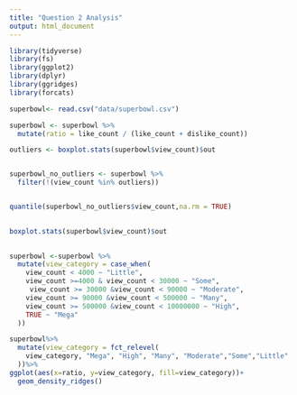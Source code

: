 ```yaml
---
title: "Question 2 Analysis"
output: html_document
---
```


```r
library(tidyverse)
library(fs)
library(ggplot2)
library(dplyr)
library(ggridges)
library(forcats)
```

```r
superbowl<- read.csv("data/superbowl.csv")
```


```r
superbowl <- superbowl %>%
  mutate(ratio = like_count / (like_count + dislike_count))
```


```r

outliers <- boxplot.stats(superbowl$view_count)$out


superbowl_no_outliers <- superbowl %>%
  filter(!(view_count %in% outliers))


quantile(superbowl_no_outliers$view_count,na.rm = TRUE)
  
```

```r
boxplot.stats(superbowl$view_count)$out
  
```


```r
superbowl <-superbowl %>%
  mutate(view_category = case_when(
    view_count < 4000 ~ "Little",
    view_count >=4000 & view_count < 30000 ~ "Some",
     view_count >= 30000 &view_count < 90000 ~ "Moderate",
    view_count >= 90000 &view_count < 500000 ~ "Many",
    view_count >= 500000 &view_count < 10000000 ~ "High",
    TRUE ~ "Mega"
  ))
```


```r
superbowl%>%
  mutate(view_category = fct_relevel(
    view_category, "Mega", "High", "Many", "Moderate","Some","Little"
  ))%>%
ggplot(aes(x=ratio, y=view_category, fill=view_category))+
  geom_density_ridges()
```




